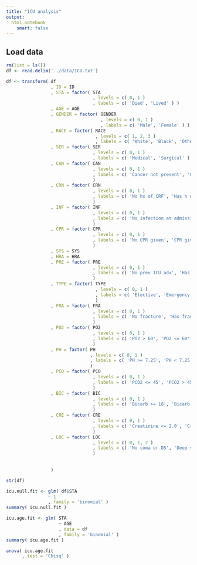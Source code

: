 ```yaml
---
title: "ICU analysis"
output: 
  html_notebook
    smart: false
---
```


## Load data
```r
rm(list = ls())
df <- read.delim('../data/ICU.txt')
```

```r
df <- transform( df
                 , ID = ID
                 , STA = factor( STA
                                 , levels = c( 0, 1 )
                                 , labels = c( 'Died', 'Lived' ) )
                 , AGE = AGE
                 , GENDER = factor( GENDER
                                    , levels = c( 0, 1 )
                                    , labels = c( 'Male', 'Female' ) )
                 , RACE = factor( RACE
                                  , levels = c( 1, 2, 3 )
                                  , labels = c( 'White', 'Black', 'Other' ) )
                 , SER = factor( SER
                                 , levels = c( 0, 1 )
                                 , labels = c( 'Medical', 'Surgical' ) )
                 , CAN = factor( CAN 
                                 , levels = c( 0, 1 )
                                 , labels = c( 'Cancer not present', 'Cancer present' ) 
                                 )
                 , CRN = factor( CRN 
                                 , levels = c( 0, 1 )
                                 , labels = c( 'No hx of CRF', 'Has h of CRF' ) 
                                 )
                 , INF = factor( INF 
                                 , levels = c( 0, 1 )
                                 , labels = c( 'No infection at admission', 'Probable infection at admission' )
                                 )
                 , CPR = factor( CPR
                                 , levels = c( 0, 1 )
                                 , labels = c( 'No CPR given', 'CPR given' )
                                 )
                 , SYS = SYS 
                 , HRA = HRA
                 , PRE = factor( PRE 
                                 , levels = c( 0, 1 )
                                 , labels = c( 'No prev ICU adx', 'Has prev ICU adx' )
                                 )
                 , TYPE = factor( TYPE 
                                  , levels = c( 0, 1 )
                                  , labels = c( 'Elective', 'Emergency' )
                                  )
                 , FRA = factor( FRA 
                                 , levels = c( 0, 1 )
                                 , labels = c( 'No fracture', 'Has fracture' )
                                 )
                 , PO2 = factor( PO2 
                                 , levels = c( 0, 1 )
                                 , labels = c( 'PO2 > 60', 'PO2 <= 60' )
                                 )
                 , PH = factor( PH 
                                , levels = c( 0, 1 )
                                , labels = c( 'PH >= 7.25', 'PH < 7.25' )
                                )
                 , PCO = factor( PCO 
                                 , levels = c( 0, 1 )
                                 , labels = c( 'PCO2 <= 45', 'PCO2 > 45' )
                                 )
                 , BIC = factor( BIC 
                                 , levels = c( 0, 1 )
                                 , labels = c( 'Bicarb >= 18', 'Bicarb < 18' )
                                 )
                 , CRE = factor( CRE 
                                 , levels = c( 0, 1 )
                                 , labels = c( 'Creatinine <= 2.0', 'Creatinine > 2.0' )
                                 )
                 , LOC = factor( LOC
                                 , levels = c( 0, 1, 2 )
                                 , labels = c( 'No coma or DS', 'Deep stupor', 'Coma' )
                                 )
                 
                                 
                 )
```

```r
str(df)
```

```r
icu.null.fit <- glm( df$STA
                ~ 1
                , family = 'binomial' )
summary( icu.null.fit )
```

```r
icu.age.fit <- glm( STA
                    ~ AGE
                    , data = df
                    , family = 'binomial' )
summary( icu.age.fit )
```

```r
anova( icu.age.fit
      , test = 'Chisq' )
```

